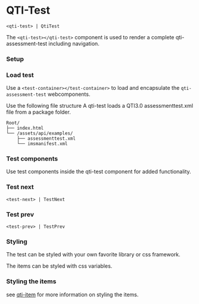 
<Meta />

# QTI-Test

`<qti-test> | QtiTest`

The `<qti-test></qti-test>` component is used to render a complete qti-assessment-test including navigation.

<Source of={Stories.Unstyled} dark={true} />

### Setup

### Load test

Use a `<test-container></test-container>` to load and encapsulate the `qti-assessment-test` webcomponents.

Use the following file structure
A qti-test loads a QTI3.0 assessmenttest.xml file from a package folder.

```plaintext
Root/
├── index.html
└── /assets/api/examples/
    ├── assessmenttest.xml
    └── imsmanifest.xml

```

<Canvas of={Stories.Unstyled} />

### Test components

Use test components inside the qti-test component for added functionality.

### Test next

`<test-next> | TestNext`

### Test prev

`<test-prev> | TestPrev`

### Styling

The test can be styled with your own favorite library or css framework.

<Canvas of={Stories.Styled} sourceState="shown" />

The items can be styled with css variables.

<Source of={Stories.ItemsStyled} dark={true} />

<Canvas of={Stories.ItemsStyled} />

<a id="style-items"></a>
### Styling the items

see [qti-item](./qti-item.mdx) for more information on styling the items.
